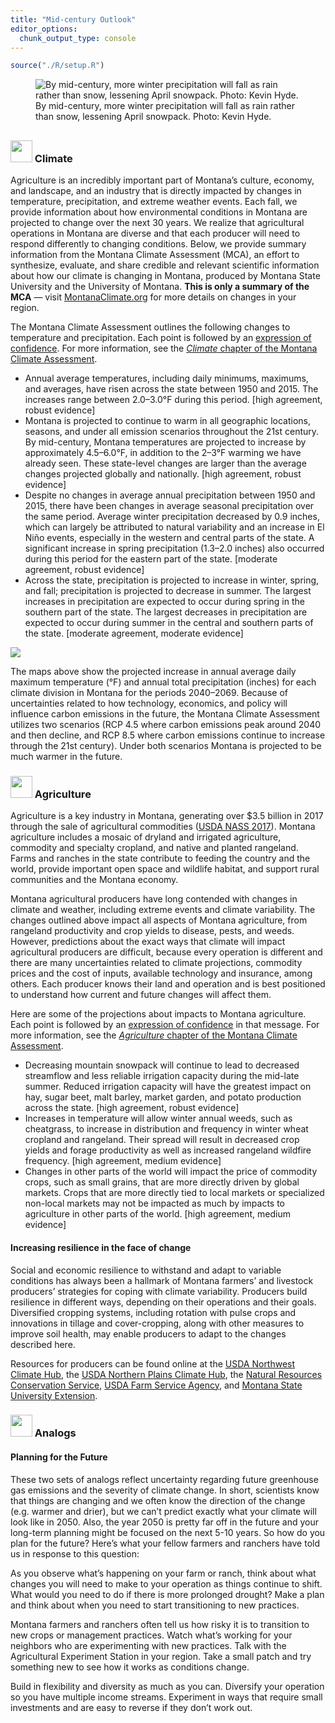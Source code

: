 ```yaml
---
title: "Mid-century Outlook"
editor_options: 
  chunk_output_type: console
---
```


```r
source("./R/setup.R")
```

![By mid-century, more winter precipitation will fall as rain rather than snow, lessening April snowpack. Photo: Kevin Hyde.](./img/Kevin_Hyde_dry.jpg)

## {- .tabset .tabset-fade .tabset-pills}

### <img src="icons/midcentury.svg" width="35px"/> Climate {-}

Agriculture is an incredibly important part of Montana’s culture, economy, and landscape, and an industry that is directly impacted by changes in temperature, precipitation, and extreme weather events. Each fall, we provide information about how environmental conditions in Montana are projected to change over the next 30 years. We realize that agricultural operations in Montana are diverse and that each producer will need to respond differently to changing conditions. Below, we provide summary information from the Montana Climate Assessment (MCA), an effort to synthesize, evaluate, and share credible and relevant scientific information about how our climate is changing in Montana, produced by Montana State University and the University of Montana. **This is only a summary of the MCA** --- visit [MontanaClimate.org](https://montanaclimate.org/) for more details on changes in your region.

The Montana Climate Assessment outlines the following changes to temperature and precipitation. Each point is followed by an [expression of confidence](./reference.html). For more information, see the [*Climate* chapter of the Montana Climate Assessment](https://montanaclimate.org/chapter/climate-change). 

- Annual average temperatures, including daily minimums, maximums, and averages, have risen across the state between 1950 and 2015. The increases range between 2.0–3.0°F during this period. [high agreement, robust evidence]
- Montana is projected to continue to warm in all geographic locations, seasons, and under all emission scenarios throughout the 21st century. By mid-century, Montana temperatures are projected to increase by approximately 4.5–6.0°F, in addition to the 2–3°F warming we have already seen. These state-level changes are larger than the average changes projected globally and nationally. [high agreement, robust evidence]
- Despite no changes in average annual precipitation between 1950 and 2015, there have been changes in average seasonal precipitation over the same period. Average winter precipitation decreased by 0.9 inches, which can largely be attributed to natural variability and an increase in El Niño events, especially in the western and central parts of the state. A significant increase in spring precipitation (1.3–2.0 inches) also occurred during this period for the eastern part of the state. [moderate agreement, robust evidence]
- Across the state, precipitation is projected to increase in winter, spring, and fall; precipitation is projected to decrease in summer. The largest increases in precipitation are expected to occur during spring in the southern part of the state. The largest decreases in precipitation are expected to occur during summer in the central and southern parts of the state. [moderate agreement, moderate evidence]

![](./img/midcentury.png)

The maps above show the projected increase in annual average daily maximum temperature (°F) and annual total precipitation (inches) for each climate division in Montana for the periods 2040–2069. Because of uncertainties related to how technology, economics, and policy will influence carbon emissions in the future, the Montana Climate Assessment utilizes two scenarios (RCP 4.5 where carbon emissions peak around 2040 and then decline, and RCP 8.5 where carbon emissions continue to increase through the 21st century). Under both scenarios Montana is projected to be much warmer in the future.

### <img src="icons/agriculture.svg" width="35px"/> Agriculture {-}

Agriculture is a key industry in Montana, generating over $3.5 billion in 2017 through the sale of agricultural commodities ([USDA NASS 2017](https://www.nass.usda.gov/Publications/AgCensus/2017/Online_Resources/County_Profiles/Montana/cp99030.pdf)). Montana agriculture includes a mosaic of dryland and irrigated agriculture, commodity and specialty cropland, and native and planted rangeland. Farms and ranches in the state contribute to feeding the country and the world, provide important open space and wildlife habitat, and support rural communities and the Montana economy.

Montana agricultural producers have long contended with changes in climate and weather, including extreme events and climate variability. The changes outlined above impact all aspects of Montana agriculture, from rangeland productivity and crop yields to disease, pests, and weeds. However, predictions about the exact ways that climate will impact agricultural producers are difficult, because every operation is different and there are many uncertainties related to climate projections, commodity prices and the cost of inputs, available technology and insurance, among others. Each producer knows their land and operation and is best positioned to understand how current and future changes will affect them.

Here are some of the projections about impacts to Montana agriculture. Each point is followed by an [expression of confidence](./reference.html) in that message. For more information, see the [*Agriculture* chapter of the Montana Climate Assessment](https://montanaclimate.org/chapter/agriculture).

- Decreasing mountain snowpack will continue to lead to decreased streamflow and less reliable irrigation capacity during the mid-late summer. Reduced irrigation capacity will have the greatest impact on hay, sugar beet, malt barley, market garden, and potato production across the state. [high agreement, robust evidence]
- Increases in temperature will allow winter annual weeds, such as cheatgrass, to increase in distribution and frequency in winter wheat cropland and rangeland. Their spread will result in decreased crop yields and forage productivity as well as increased rangeland wildfire frequency. [high agreement, medium evidence]
- Changes in other parts of the world will impact the price of commodity crops, such as small grains, that are more directly driven by global markets. Crops that are more directly tied to local markets or specialized non-local markets may not be impacted as much by impacts to agriculture in other parts of the world. [high agreement, medium evidence]

#### Increasing resilience in the face of change {-}
Social and economic resilience to withstand and adapt to variable conditions has always been a hallmark of Montana farmers’ and livestock producers’ strategies for coping with climate variability. Producers build resilience in different ways, depending on their operations and their goals. Diversified cropping systems, including rotation with pulse crops and innovations in tillage and cover-cropping, along with other measures to improve soil health, may enable producers to adapt to the changes described here.

Resources for producers can be found online at the [USDA Northwest Climate Hub](https://www.climatehubs.usda.gov/hubs/northwest), the [USDA Northern Plains Climate Hub](https://www.climatehubs.usda.gov/hubs/northern-plains), the [Natural Resources Conservation Service](https://www.nrcs.usda.gov/wps/portal/nrcs/mt/home/), [USDA Farm Service Agency](https://www.fsa.usda.gov/state-offices/Montana/index), and [Montana State University Extension](http://www.msuextension.org).

### <img src="icons/analogs.svg" width="35px"/> Analogs {-}

#### Planning for the Future {-}
 
These two sets of analogs reflect uncertainty regarding future greenhouse gas emissions and the severity of climate change. In short, scientists know that things are changing and we often know the direction of the change (e.g. warmer and drier), but we can’t predict exactly what your climate will look like in 2050. Also, the year 2050 is pretty far off in the future and your long-term planning might be focused on the next 5-10 years. So how do you plan for the future? Here’s what your fellow farmers and ranchers have told us in response to this question:
 
As you observe what’s happening on your farm or ranch, think about what changes you will need to make to your operation as things continue to shift. What would you need to do if there is more prolonged drought? Make a plan and think about when you need to start transitioning to new practices.
 
Montana farmers and ranchers often tell us how risky it is to transition to new crops or management practices. Watch what’s working for your neighbors who are experimenting with new practices. Talk with the Agricultural Experiment Station in your region. Take a small patch and try something new to see how it works as conditions change.
 
Build in flexibility and diversity as much as you can. Diversify your operation so you have multiple income streams. Experiment in ways that require small investments and are easy to reverse if they don’t work out.

